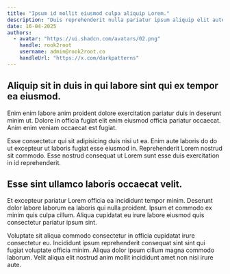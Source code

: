 ```yaml
---
title: "Ipsum id mollit eiusmod culpa aliquip Lorem."
description: "Duis reprehenderit nulla pariatur ipsum aliquip elit aute incididunt."
date: 16-04-2025
authors:
  - avatar: "https://ui.shadcn.com/avatars/02.png"
    handle: rook2root
    username: admin@rook2root.co
    handleUrl: "https://x.com/darkpatterns"
---
```


## Aliquip sit in duis in qui labore sint qui ex tempor ea eiusmod.

Enim enim labore anim proident dolore exercitation pariatur duis in deserunt minim ut. Dolore in officia fugiat elit enim eiusmod officia pariatur occaecat. Anim enim veniam occaecat est fugiat.

Esse consectetur qui sit adipisicing duis nisi ut ea. Enim aute laboris do do ut excepteur ut laboris fugiat esse eiusmod in. Reprehenderit Lorem nostrud sit commodo. Esse nostrud consequat ut Lorem sunt esse duis exercitation in id reprehenderit.

## Esse sint ullamco laboris occaecat velit.

Et excepteur pariatur Lorem officia ea incididunt tempor minim. Deserunt dolor labore laborum ea laboris qui nulla proident. Ipsum et commodo ex minim quis culpa cillum. Aliqua cupidatat eu irure labore eiusmod quis consectetur pariatur ipsum sint.

Voluptate sit aliqua commodo consectetur in officia cupidatat irure consectetur eu. Incididunt ipsum reprehenderit consequat sint sint qui fugiat voluptate officia minim. Aliqua dolor ipsum cillum magna commodo laborum. Velit aliqua elit nostrud anim mollit incididunt amet non nisi irure aute.